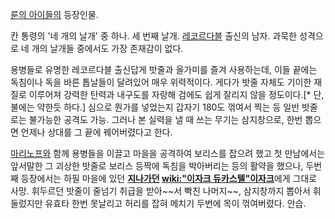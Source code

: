[[룬의 아이들]]의 등장인물.

칸 통령의 '네 개의 날개' 중 하나. 세 번째 날개. [[레코르다블]] 출신의 남자. 과묵한 성격으로 네 개의 날개들 중에서도 가장 존재감이 없다.

용병들로 유명한 레코르다블 출신답게 밧줄과 올가미를 즐겨 사용하는데, 이들 끝에는 독침이나 독을 바른 톱날들이 달려있어 매우 위력적이다. 게다가 밧줄 자체도 기이한 재질로 이루어져 강력한 탄력과 내구도를 자랑해 검에도 쉽게 잘리지 않을 정도이다.[* 단, 불에는 약한듯 하다.] 심으로 뭔가를 넣었는지 갑자기 180도 꺾여서 찍는 등 일반 밧줄로는 불가능한 공격도 가능. 그러나 본 실력을 낼 때 쓰는 무기는 삼지창으로, 한번 뽑으면 언제나 상대를 그 끝에 꿰어버렸다고 한다. 

[[마리노프 캄브|마리노프]]와 함께 용병들을 이끌고 마을을 공격하여 보리스를 잡으려 했고 첫 만남에서는 앞서말한 그 괴상한 밧줄로 보리스 등짝에 독침을 박아버리는 등의 활약을 했으나, 두번째 등장에서는 하필 마을에 있던 '''[[지나가던]] [[wiki:"이자크 듀카스텔"이자크]]'''에게 그대로 사망. 휘두르던 밧줄이 줄넘기 취급을 받아~~서 빡친 나머지~~, 삼지창까지 뽑아서 휘둘렀지만 유효타 한번 못날리고 허리를 잡혀 메치기 두번에 목이 꺾여버렸다. 안습.
